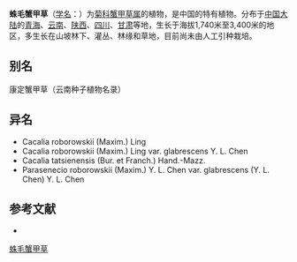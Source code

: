 {{Speciesbox
| name = 蛛毛蟹甲草
| status = 
| status_system = 
| image =
| genus = Parasenecio
| species = roborowskii
| authority = (Maxim.) Y. L. Chen
}}

'''蛛毛蟹甲草'''（[[学名|学名]]：{{lang|la|''Parasenecio roborowskii''}}）为[[菊科|菊科]][[蟹甲草属|蟹甲草属]]的植物，是中国的特有植物。分布于[[中国大陆|中国大陆]]的[[青海|青海]]、[[云南|云南]]、[[陕西|陕西]]、[[四川|四川]]、[[甘肃|甘肃]]等地，生长于海拔1,740米至3,400米的地区，多生长在山坡林下、灌丛、林缘和草地，目前尚未由人工引种栽培。

== 别名 ==
康定蟹甲草（云南种子植物名录）

== 异名 ==
* Cacalia roborowskii (Maxim.) Ling
* Cacalia roborowskii (Maxim.) Ling var. glabrescens Y. L. Chen
* Cacalia tatsienensis (Bur. et Franch.) Hand.-Mazz.
* Parasenecio roborowskii (Maxim.) Y. L. Chen var. glabrescens (Y. L. Chen) Y. L. Chen

== 参考文献 ==
<div class="references-small">
* {{cite web| url =http://www.bioinfo.cn/db05/KmzwSpecies.php?action=view&id=5148| title =蛛毛蟹甲草| work =《中国高等植物数据库全库》| publisher =中国科学院微生物研究所| author =昆明植物研究所| accessdate =2009-02-25| archive-date =2018-06-28| archive-url =https://web.archive.org/web/20180628204035/http://www.bioinfo.cn/db05/KmzwSpecies.php?action=view| dead-url =yes}}
</div>
{{Taxonbar|from=Q15231676}}

[[Category:蟹甲草属|蛛毛蟹甲草]]


{{植物小作品}}